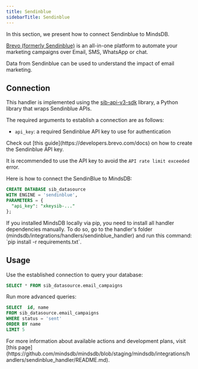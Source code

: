 ```yaml
---
title: Sendinblue
sidebarTitle: Sendinblue
---
```


In this section, we present how to connect Sendinblue to MindsDB.

[Brevo (formerly Sendinblue)](https://www.brevo.com/) is an all-in-one platform to automate your marketing campaigns over Email, SMS, WhatsApp or chat.

Data from Sendinblue can be used to understand the impact of email marketing.

## Connection

This handler is implemented using the [sib-api-v3-sdk](https://github.com/sendinblue/APIv3-python-library) library, a Python library that wraps Sendinblue APIs.

The required arguments to establish a connection are as follows:

* `api_key`: a required Sendinblue API key to use for authentication

<Tip>
Check out [this guide](https://developers.brevo.com/docs) on how to create the Sendinblue API key.

It is recommended to use the API key to avoid the `API rate limit exceeded` error.
</Tip>

Here is how to connect the SendinBlue to MindsDB:

```sql
CREATE DATABASE sib_datasource
WITH ENGINE = 'sendinblue',
PARAMETERS = {
  "api_key": "xkeysib-..."
};
```

<Tip>
If you installed MindsDB locally via pip, you need to install all handler dependencies manually. To do so, go to the handler's folder (mindsdb/integrations/handlers/sendinblue_handler) and run this command: `pip install -r requirements.txt`.
</Tip>

## Usage

Use the established connection to query your database:

```sql
SELECT * FROM sib_datasource.email_campaigns
```

Run more advanced queries:

```sql
SELECT  id, name
FROM sib_datasource.email_campaigns
WHERE status = 'sent'
ORDER BY name
LIMIT 5
```


<Info>
For more information about available actions and development plans, visit [this page](https://github.com/mindsdb/mindsdb/blob/staging/mindsdb/integrations/handlers/sendinblue_handler/README.md).
</Info>
